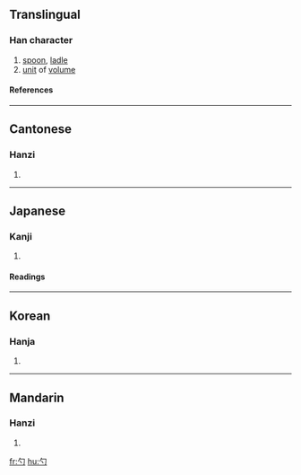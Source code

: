 ==Translingual==
===Han character===
{{Han char|rn=20|rad=勹|as=01|sn=3|four=2732<sub>0</sub>|canj=心戈 (PI), X心戈 (XPI)}}
# [[spoon]], [[ladle]]
# [[unit]] of [[volume]]
====References====
{{Han ref|kx=0150.190|dkj=02495|dj=0339.070|hdz=10254.140|uh=52FA|ud=21242|bh=A463|bd=42083}}
----
==Cantonese==
===Hanzi===
{{yue-hanzi|jyut=|y=cheuk3, jeuk3}}
# {{defn|Cantonese}}
----
==Japanese==
===Kanji===
{{ja-kanji|grade=c|rs=勹01}}
# {{defn|Japanese}} 
====Readings====
{{ja-readings|on=[[しゃく]] (shaku)|kun=[[しゃく]] (shaku)}}
----
==Korean==
===Hanja===
{{ko-hanja|hangeul=작|rv=jak|mr=chak}}
# {{defn|Korean}}
----
==Mandarin==
===Hanzi===
{{cmn-hanzi|pin=[[sháo]] ([[shao2]])|wg=shao<sup>2</sup>}}
# {{defn|Mandarin}}

[[fr:勺]]
[[hu:勺]]